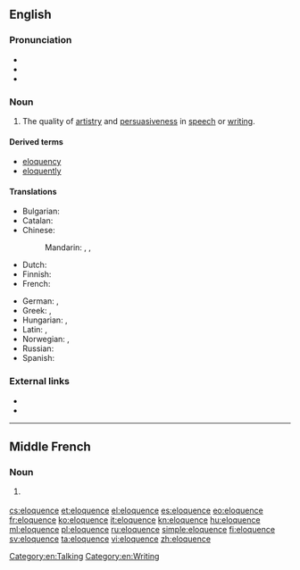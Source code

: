 {{also|éloquence}}
==English==

===Pronunciation===
* {{audio|En-us-eloquence.ogg|Audio (US)}}
* {{IPA|/ˈɛləkwəns/}}
* {{hyphenation|el|o|quence}}

===Noun===
{{en-noun|s|-}}

# The quality of [[artistry]] and [[persuasiveness]] in [[speech]] or [[writing]].

====Derived terms====
* [[eloquency]]
* [[eloquently]]

====Translations====
{{trans-top|the quality of artistry and persuasiveness in speech or writing}}
* Bulgarian: {{t+|bg|красноречие|n}}
* Catalan: {{t-|ca|eloqüència|f}}
* Chinese:
*: Mandarin: {{t|cmn|雄辯|sc=Hani}}, {{t|cmn|雄辩|tr=xióngbiàn|sc=Hani}}, {{t-|cmn|口才|tr=kǒucái|sc=Hani}}
* Dutch: {{t+|nl|welbespraaktheid|f}}
* Finnish: {{t-|fi|kaunopuheisuus}}
* French: {{t+|fr|éloquence|f}}
{{trans-mid}}
* German: {{t-|de|Redegewandtheit|f}}, {{t+|de|Eloquenz|f}}
* Greek: {{t+|el|ευγλωττία|f|tr=evglottía|sc=Grek}}, {{t+|el|ευφράδεια|f|tr=effrádeia|sc=Grek}}
* Hungarian: {{t+|hu|ékesszólás}}, {{t+|hu|beszédkészség}}
* Latin: {{t-|la|facundia|f|alt=fācundia}}, {{t-|la|eloquium}}
* Norwegian: {{t-|no|veltalenhet|m}}, {{t-|no|språkferdighet|m}}
* Russian: {{t+|ru|красноречие|n}}
* Spanish: {{t+|es|elocuencia|f}}
{{trans-bottom}}

===External links===
* {{pedialite}}
* {{quotelite}}

[[Category:en:Talking]]
[[Category:en:Writing]]

----

==Middle French==

===Noun===
{{frm-noun|f|-}}

# {{l|en|eloquence}} {{gloss|quality of being eloquent}}

[[cs:eloquence]]
[[et:eloquence]]
[[el:eloquence]]
[[es:eloquence]]
[[eo:eloquence]]
[[fr:eloquence]]
[[ko:eloquence]]
[[it:eloquence]]
[[kn:eloquence]]
[[hu:eloquence]]
[[ml:eloquence]]
[[pl:eloquence]]
[[ru:eloquence]]
[[simple:eloquence]]
[[fi:eloquence]]
[[sv:eloquence]]
[[ta:eloquence]]
[[vi:eloquence]]
[[zh:eloquence]]